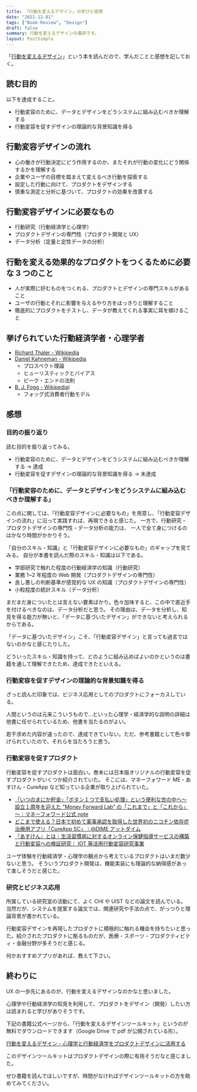 ```yaml
---
title: 「行動を変えるデザイン」の学びと感想
date: "2021-12-01"
tags: ["Book-Review", "Design"]
draft: false
summary: 行動を変えるデザインの書評です。
layout: PostSimple
---
```


「[行動を変えるデザイン](https://amzn.to/3Cv3ke7)」という本を読んだので、学んだことと感想を記しておく。

## 読む目的

以下を達成すること。

- 行動変容のために、データとデザインをどうシステムに組み込むべきか理解する
- 行動変容を促すデザインの理論的な背景知識を得る

## 行動変容デザインの流れ

- 心の働きが行動決定にどう作用するのか、またそれが行動の変化にどう関係するかを理解する
- 企業やユーザの目標を踏まえて変えるべき行動を探索する
- 設定した行動に向けて、プロダクトをデザインする
- 慎重な測定と分析に基づいて、プロダクトの効果を改善する

## 行動変容デザインに必要なもの

- 行動研究（行動経済学と心理学）
- プロダクトデザインの専門性（プロダクト開発と UX）
- データ分析（定量と定性データの分析）

## 行動を変える効果的なプロダクトをつくるために必要な 3 つのこと

- 人が実際に好むものをつくれる、プロダクトとデザインの専門スキルがあること
- ユーザの行動とそれに影響を与えるやり方をはっきりと理解すること
- 徹底的にプロダクトをテストし、データが教えてくれる事実に耳を傾けること

## 挙げられていた行動経済学者・心理学者

- [Richard Thaler - Wikipedia](https://en.wikipedia.org/wiki/Richard_Thaler)
- [Daniel Kahneman - Wikipedia](https://en.wikipedia.org/wiki/Daniel_Kahneman)
  - プロスペクト理論
  - ヒューリスティックとバイアス
  - ピーク・エンドの法則
- [B. J. Fogg - Wikipedia](https://en.wikipedia.org/wiki/B._J._Fogg))
  - フォッグ式消費者行動モデル

## 感想

### 目的の振り返り

読む目的を振り返ってみる。

- 行動変容のために、データとデザインをどうシステムに組み込むべきか理解する -> 達成
- 行動変容を促すデザインの理論的な背景知識を得る -> 未達成

### 「行動変容のために、データとデザインをどうシステムに組み込むべきか理解する」

この点に関しては、「行動変容デザインに必要なもの」を用意し、「行動変容デザインの流れ」に沿って実践すれば、再現できると感じた。
一方で、行動研究・プロダクトデザインの専門性・データ分析の能力は、 一人で全て身につけるのはかなり時間がかかりそう。

「自分のスキル・知識」と「行動変容デザインに必要なもの」のギャップを見てみる。
自分が本書を読んだ際のスキル・知識は以下である。

- 学部研究で触れた程度の行動経済学の知識（行動研究）
- 業務 1~2 年程度の Web 開発（プロダクトデザインの専門性）
- 良し悪しの判断基準が感覚的な UX の知識（プロダクトデザインの専門性）
- 小粒程度の統計スキル（データ分析）

まだまだ身についたとは言えない要素ばかり。色々加味すると、この中で直近手を付けるべきなのは、データ分析だと思う。
その理由は、データを分析し、知見を得る能力が無いと、「データに基づいたデザイン」ができないと考えられるからである。

「データに基づいたデザイン」こそ、「行動変容デザイン」と言っても過言ではないのかなと感じたりした。

どういったスキル・知識を持って、どのように組み込めばよいのかというのは書籍を通して理解できたため、達成できたといえる。

### 行動変容を促すデザインの理論的な背景知識を得る

ざっと読んだ印象では、ビジネス応用としてのプロダクトにフォーカスしている。

人間というのは元来こういうもので…といった心理学・経済学的な説明の詳細は他書に任せられているため、他書を当たるのがよい。

若干求めた内容が違ったので、達成できていない。ただ、参考書籍として色々挙げられていたので、それらを当たろうと思う。

### 行動変容を促すプロダクト

行動変容を促すプロダクトは面白い。巻末には日本版オリジナルの行動変容を促すプロダクトがいくつか紹介されていた。
そこには、マネーフォワード ME・あすけん・CureApp など知っている企業が取り上げられていた。

- [「いつのまにか貯金」「ボタン１つで支払い処理」という便利な世の中へ～設立１周年を迎えた ”Money Forward Lab” の「これまで」と「これから」～｜マネーフォワード公式 note](https://note.moneyforward.com/n/n2ba7fdc27954)
- [どこまで使える？日本で初めて薬事承認を取得した世界初のニコチン依存症治療用アプリ「CureApp SC」｜@DIME アットダイム](https://dime.jp/genre/1087436/)
- [『あすけん』とは｜生活習慣病に対するオンライン保健指導サービスの構築と行動変容への検証研究｜ IOT 等活用行動変容研究事業](http://k-slim.w3.kanazawa-u.ac.jp/greeting/about_asuken.html)

ユーザ体験を行動経済学・心理学の観点から考えているプロダクトはいまだ数少ないと思う。
そういうプロダクト開発は、機能実装にも理論的な納得感があって楽しそうだと感じた。

### 研究とビジネス応用

所属している研究室の活動にて、よく CHI や UIST などの論文を読んでいる。当然だが、システムを提案する論文では、関連研究や手法の点で、がっつりと理論背景が書かれている。

行動変容デザインを再現したプロダクトに積極的に触れる機会を持ちたいと思った。紹介されたプロダクトに拠るものだが、医療・スポーツ・プロダクティビティ・金融分野が多そうだと感じる。

何かおすすめアプリがあれば、教えて下さい。

## 終わりに

UX の一歩先にあるのが、行動を変えるデザインなのかなと思いました。

心理学や行動経済学の知見を利用して、プロダクトをデザイン（開発）したい方は読まれると学びがありそうです。

下記の書籍公式ページから、「行動を変えるデザインツールキット」というのが無料でダウンロードできます（Google Drive で pdf が公開されている形）。

[行動を変えるデザイン - 心理学と行動経済学をプロダクトデザインに活用する](https://designing-for-behavior-change.jp/)

このデザインツールキットはプロダクトデザインの際に有用そうだなと感じました。

ぜひ書籍を読んでほしいですが、時間がなければデザインツールキットの方を眺めてみてください。
